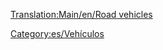 [[Translation:Main/en/Road vehicles]]{{en/-}}
{{en/Bilingual box| Es
| Los artículos relativos a los [[Main/es/Vehículos de carretera|vehículos de carretera]] y carreteras figuran en esta lista.
| ''Articles relating to Road Vehicles, Roads and RV management are listed here.''}}



[[Category:es/Vehículos]]